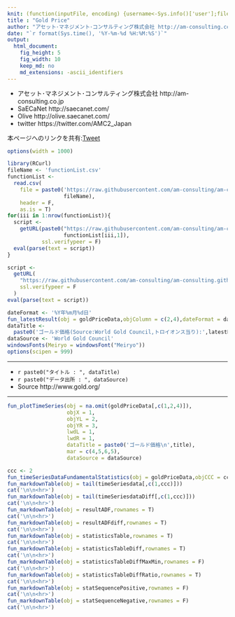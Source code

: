 ```yaml
---
knit: (function(inputFile, encoding) {username<-Sys.info()['user'];fileName<-'defaultPath.csv';pathToFile <-paste0('C:/Users/', username,'/Desktop/pathToCSV/');setwd(pathToFile);buf0<-read.csv(fileName,header = F,skip = 0,stringsAsFactor = F,check.names = F,fileEncoding = 'utf-8');timeStamp<-format(Sys.time(),'%Y%m%d%H%M%S');rmarkdown::render(inputFile, encoding = encoding, output_file = paste0('C:/Users/',username,buf0[2,1],'charts/','am-consulting.co.jp-GoldPrice.html')) })
title : "Gold Price"
author: "アセット･マネジメント･コンサルティング株式会社 http://am-consulting.co.jp"
date: "`r format(Sys.time(), '%Y-%m-%d %H:%M:%S')`"
output: 
  html_document:
    fig_height: 5
    fig_width: 10
    keep_md: no
    md_extensions: -ascii_identifiers 
---
```

<link href="http://knowledgevault.saecanet.com/components/rmarkdown-html.css" rel="stylesheet">
<script src="http://knowledgevault.saecanet.com/components/JavascriptCode.js"></script>
<style>.main-container {max-width : 1000px;}</style>

- アセット･マネジメント･コンサルティング株式会社 http://am-consulting.co.jp
- SaECaNet http://saecanet.com/
- Olive http://olive.saecanet.com/
- twitter https://twitter.com/AMC2_Japan

本ページへのリンクを共有:<a href="https://twitter.com/share" class="twitter-share-button" data-via="AMC2_Japan" data-size="large">Tweet</a> <script>!function(d,s,id){var js,fjs=d.getElementsByTagName(s)[0],p=/^http:/.test(d.location)?'http':'https';if(!d.getElementById(id)){js=d.createElement(s);js.id=id;js.src=p+'://platform.twitter.com/widgets.js';fjs.parentNode.insertBefore(js,fjs);}}(document, 'script', 'twitter-wjs');</script>

```r
options(width = 1000)
```

```r
library(RCurl)
fileName <- 'functionList.csv'
functionList <-
  read.csv(
    file = paste0('https://raw.githubusercontent.com/am-consulting/am-consulting.github.io/master/csv/',
                  fileName),
    header = F,
    as.is = T)
for(iii in 1:nrow(functionList)){
  script <- 
    getURL(paste0("https://raw.githubusercontent.com/am-consulting/am-consulting.github.io/master/", 
                  functionList[iii,1]),
           ssl.verifypeer = F)
  eval(parse(text = script))
}
```

```r
script <-
  getURL(
    "https://raw.githubusercontent.com/am-consulting/am-consulting.github.io/master/importWorldGoldCouncilPriceData.r",
    ssl.verifypeer = F
  )
eval(parse(text = script))
```

```r
dateFormat <- '%Y年%m月%d日'
fun_latestResult(obj = goldPriceData,objColumn = c(2,4),dateFormat = dateFormat)
dataTitle <-
  paste0('ゴールド価格(Source:World Gold Council,トロイオンス当り):',latestResult)
dataSource <- 'World Gold Council'
windowsFonts(Meiryo = windowsFont("Meiryo"))
options(scipen = 999)
```

***

- `r paste0("タイトル : ", dataTitle)`
- `r paste0("データ出所 : ", dataSource)`
- Source http://www.gold.org/

***

```r
fun_plotTimeSeries(obj = na.omit(goldPriceData[,c(1,2,4)]),
                   objX = 1,
                   objYL = 2,
                   objYR = 3,
                   lwdL = 1,
                   lwdR = 1,
                   dataTitle = paste0('ゴールド価格\n',title),
                   mar = c(4,5,6,5),
                   dataSource = dataSource)
```

```r
ccc <- 2
fun_timeSeriesDataFundamentalStatistics(obj = goldPriceData,objCCC = ccc)
fun_markdownTable(obj = tail(timeSeriesdata[,c(1,ccc)]))
cat('\n\n<hr>')
fun_markdownTable(obj = tail(timeSeriesdataDiff[,c(1,ccc)]))
cat('\n\n<hr>')
fun_markdownTable(obj = resultADF,rownames = T)
cat('\n\n<hr>')
fun_markdownTable(obj = resultADFdiff,rownames = T)
cat('\n\n<hr>')
fun_markdownTable(obj = statisticsTable,rownames = T)
cat('\n\n<hr>')
fun_markdownTable(obj = statisticsTableDiff,rownames = T)
cat('\n\n<hr>')
fun_markdownTable(obj = statisticsTableDiffMaxMin,rownames = F)
cat('\n\n<hr>')
fun_markdownTable(obj = statisticsTableDiffRatio,rownames = T)
cat('\n\n<hr>')
fun_markdownTable(obj = statSequencePositive,rownames = F)
cat('\n\n<hr>')
fun_markdownTable(obj = statSequenceNegative,rownames = F)
cat('\n\n<hr>')
```

<script>MakeNegative();</script>
<script>
  (function(i,s,o,g,r,a,m){i['GoogleAnalyticsObject']=r;i[r]=i[r]||function(){
  (i[r].q=i[r].q||[]).push(arguments)},i[r].l=1*new Date();a=s.createElement(o),
  m=s.getElementsByTagName(o)[0];a.async=1;a.src=g;m.parentNode.insertBefore(a,m)
  })(window,document,'script','https://www.google-analytics.com/analytics.js','ga');

  ga('create', 'UA-3077339-5', 'auto');
  ga('send', 'pageview');

</script>
